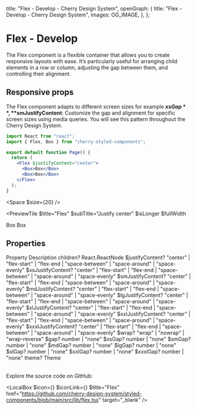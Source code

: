 
  title: "Flex - Develop - Cherry Design System",
  openGraph: {
    title: "Flex - Develop - Cherry Design System",
    images: OG_IMAGE,
  },
};

# Flex - Develop

The Flex component is a flexible container that allows you to create responsive layouts with ease. It’s particularly useful for arranging child elements in a row or column, adjusting the gap between them, and controlling their alignment.

## Responsive props

The Flex component adapts to different screen sizes for example **$xsGap**, **$smJustifyContent**: Customize the gap and alignment for specific screen sizes using media queries. You will see this pattern throughout the Cherry Design System.

```jsx
import React from "react";
import { Flex, Box } from "cherry-styled-components";

export default function Page() {
  return (
    <Flex $justifyContent="center">
      <Box>Box</Box>
      <Box>Box</Box>
    </Flex>
  );
}
```

<Space $size={20} />

<PreviewTile
  $title="Flex"
  $subTitle="Justify center"
  $isLonger
  $fullWidth
>
  <Container>
    <Flex $justifyContent="center" $gap={20} $wrap="nowrap" $fullWidth>
      <Box>Box</Box>
      <Box>Box</Box>
    </Flex>
  </Container>
</PreviewTile>

## Properties

<Table>
  <TableRow>
    <TableHead>Property</TableHead>
    <TableHead>Description</TableHead>
  </TableRow>
  <TableRow>
    <TableData $code>children?</TableData>
    <TableData>React.ReactNode</TableData>
  </TableRow>
  <TableRow>
    <TableData $code>$justifyContent?</TableData>
    <TableData>"center" | "flex-start"	| "flex-end	| "space-between" | "space-around" | "space-evenly"</TableData>
  </TableRow>
  <TableRow>
    <TableData $code>$xsJustifyContent?</TableData>
    <TableData>"center" | "flex-start"	| "flex-end	| "space-between" | "space-around" | "space-evenly"</TableData>
  </TableRow>
  <TableRow>
    <TableData $code>$smJustifyContent?</TableData>
    <TableData>"center" | "flex-start"	| "flex-end	| "space-between" | "space-around" | "space-evenly"</TableData>
  </TableRow>
  <TableRow>
    <TableData $code>$mdJustifyContent?</TableData>
    <TableData>"center" | "flex-start"	| "flex-end	| "space-between" | "space-around" | "space-evenly"</TableData>
  </TableRow>
  <TableRow>
    <TableData $code>$lgJustifyContent?</TableData>
    <TableData>"center" | "flex-start"	| "flex-end	| "space-between" | "space-around" | "space-evenly"</TableData>
  </TableRow>
  <TableRow>
    <TableData $code>$xlJustifyContent?</TableData>
    <TableData>"center" | "flex-start"	| "flex-end	| "space-between" | "space-around" | "space-evenly"</TableData>
  </TableRow>
  <TableRow>
    <TableData $code>$xxlJustifyContent?</TableData>
    <TableData>"center" | "flex-start"	| "flex-end	| "space-between" | "space-around" | "space-evenly"</TableData>
  </TableRow>
  <TableRow>
    <TableData $code>$xxxlJustifyContent?</TableData>
    <TableData>"center" | "flex-start"	| "flex-end	| "space-between" | "space-around" | "space-evenly"</TableData>
  </TableRow>
  <TableRow>
    <TableData $code>$wrap?</TableData>
    <TableData>"wrap" | "nowrap" | "wrap-reverse"</TableData>
  </TableRow>
  <TableRow>
    <TableData $code>$gap?</TableData>
    <TableData>number | "none"</TableData>
  </TableRow>
  <TableRow>
    <TableData $code>$xsGap?</TableData>
    <TableData>number | "none"</TableData>
  </TableRow>
  <TableRow>
    <TableData $code>$smGap?</TableData>
    <TableData>number | "none"</TableData>
  </TableRow>
  <TableRow>
    <TableData $code>$mdGap?</TableData>
    <TableData>number | "none"</TableData>
  </TableRow>
  <TableRow>
    <TableData $code>$lgGap?</TableData>
    <TableData>number | "none"</TableData>
  </TableRow>
  <TableRow>
    <TableData $code>$xlGap?</TableData>
    <TableData>number | "none"</TableData>
  </TableRow>
  <TableRow>
    <TableData $code>$xxlGap?</TableData>
    <TableData>number | "none"</TableData>
  </TableRow>
  <TableRow>
    <TableData $code>$xxxlGap?</TableData>
    <TableData>number | "none"</TableData>
  </TableRow>
  <TableRow>
    <TableData $code>theme?</TableData>
    <TableData>Theme</TableData>
  </TableRow>
</Table>

Explore the source code on GitHub:

<LocalBox
  $icon={<IconFile />}
  $iconLink={<IconGitHub />}
  $title="Flex"
  href="https://github.com/cherry-design-system/styled-components/blob/main/src/lib/flex.tsx"
  target="_blank"
/>
